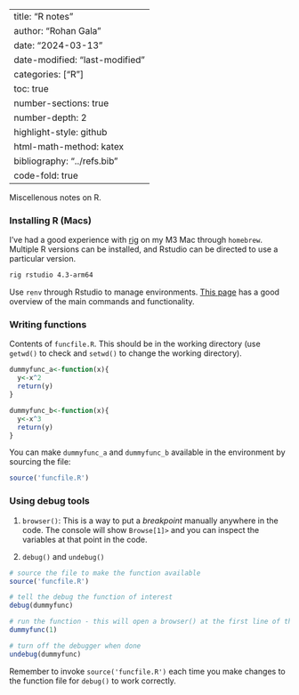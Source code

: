 
---
title: "R notes"
author: "Rohan Gala"
date: "2024-03-13"
date-modified: "last-modified"
categories: ["R"]
toc: true
number-sections: true
number-depth: 2
highlight-style: github
html-math-method: katex
bibliography: "../refs.bib"
code-fold: true
---

Miscellenous notes on R. 

### Installing R (Macs)

I've had a good experience with [rig](https://github.com/r-lib/rig) on my M3 Mac through `homebrew`. Multiple R versions can be installed, and Rstudio can be directed to use a particular version. 

```bash
rig rstudio 4.3-arm64
```

Use `renv` through Rstudio to manage environments. [This page](https://rstudio.github.io/renv/articles/renv.html) has a good overview of the main commands and functionality.

### Writing functions

Contents of `funcfile.R`. This should be in the working directory (use `getwd()` to check and `setwd()` to change the working directory).

```R
dummyfunc_a<-function(x){
  y<-x^2
  return(y)
}

dummyfunc_b<-function(x){
  y<-x^3
  return(y)
}
```

You can make `dummyfunc_a` and `dummyfunc_b` available in the environment by sourcing the file:

```R
source('funcfile.R')
```

### Using debug tools

1. `browser()`: This is a way to put a _breakpoint_ manually anywhere in the code. The console will show `Browse[1]>` and you can inspect the variables at that point in the code.

2. `debug()` and `undebug()`

```R
# source the file to make the function available
source('funcfile.R')

# tell the debug the function of interest
debug(dummyfunc)

# run the function - this will open a browser() at the first line of that function
dummyfunc(1)

# turn off the debugger when done
undebug(dummyfunc)
```

::: {.callout-important appearance="warning" collapse=false icon=false}
Remember to invoke `source('funcfile.R')` each time you make changes to the function file for `debug()` to work correctly. 
:::
